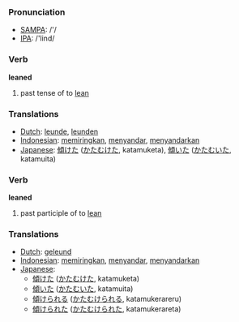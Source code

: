 === Pronunciation ===
*[[w:SAMPA|SAMPA]]: /'/
*[[w:IPA|IPA]]: /'lind/

=== Verb ===

'''leaned'''

# past tense of to [[lean]]

=== Translations ===
*[[Dutch]]: [[leunde]], [[leunden]]
*[[Indonesian]]: [[miring|memiringkan]], [[sandar|menyandar]], [[sandar|menyandarkan]]
*[[Japanese]]: [[傾けた]] ([[かたむけた]], katamuketa), [[傾いた]] ([[かたむいた]], katamuita)

=== Verb ===

'''leaned'''

# past participle of to [[lean]]

=== Translations ===
*[[Dutch]]: [[geleund]]
*[[Indonesian]]: [[miring|memiringkan]], [[sandar|menyandar]], [[sandar|menyandarkan]]
*[[Japanese]]: 
** [[傾けた]] ([[かたむけた]], katamuketa)
** [[傾いた]] ([[かたむいた]], katamuita)
** [[傾けられる]] ([[かたむけられる]], katamukerareru)
** [[傾けられた]] ([[かたむけられた]], katamukerareta)